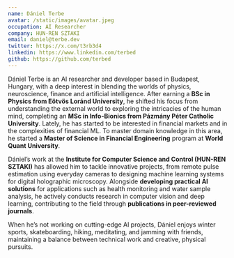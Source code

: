 ```yaml
---
name: Dániel Terbe
avatar: /static/images/avatar.jpeg
occupation: AI Researcher
company: HUN-REN SZTAKI
email: daniel@terbe.dev
twitter: https://x.com/t3rb3d4
linkedin: https://www.linkedin.com/terbed
github: https://github.com/terbed
---
```


Dániel Terbe is an AI researcher and developer based in Budapest, Hungary, with a deep interest in blending the worlds of physics, neuroscience, finance and artificial intelligence. After earning a **BSc in Physics from Eötvös Loránd University**, he shifted his focus from understanding the external world to exploring the intricacies of the human mind, completing an **MSc in Info-Bionics from Pázmány Péter Catholic University**. Lately, he has started to be interested in financial markets and in the complexities of financial ML. To master domain knowledge in this area, he started a **Master of Science in Financial Engineering** program at **World Quant University**.

Dániel’s work at the **Institute for Computer Science and Control (HUN-REN SZTAKI)** has allowed him to tackle innovative projects, from remote pulse estimation using everyday cameras to designing machine learning systems for digital holographic microscopy. Alongside **developing practical AI solutions** for applications such as health monitoring and water sample analysis, he actively conducts research in computer vision and deep learning, contributing to the field through **publications in peer-reviewed journals**.

When he’s not working on cutting-edge AI projects, Dániel enjoys winter sports, skateboarding, hiking, meditating, and jamming with friends, maintaining a balance between technical work and creative, physical pursuits.
